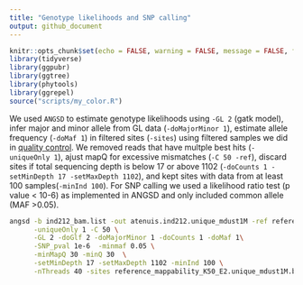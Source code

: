 ```yaml
---
title: "Genotype likelihoods and SNP calling"
output: github_document
---
```


```r
knitr::opts_chunk$set(echo = FALSE, warning = FALSE, message = FALSE, fig.retina = 2)
library(tidyverse)
library(ggpubr)
library(ggtree)
library(phytools)
library(ggrepel)
source("scripts/my_color.R")
```

We used `ANGSD` to estimate genotype likelihoods using `-GL 2` (gatk model), infer major and minor allele from GL data (`-doMajorMinor 1`), estimate allele frequency (`-doMaf 1`) in filtered sites (`-sites`) using filtered samples we did in [quality control](02.quality_control.md). We removed reads that have multple best hits (`-uniqueOnly 1`), ajust mapQ for excessive mismatches (`-C 50 -ref`), discard sites if total sequencing depth is below 17 or above 1102 (`-doCounts 1 -setMinDepth 17 -setMaxDepth 1102`), and kept sites with data from at least 100 samples(`-minInd 100`). For SNP calling we used a likelihood ratio test (p value < 10-6) as implemented in ANGSD and only included common allele (MAF >0.05).


```bash
angsd -b ind212_bam.list -out atenuis.ind212.unique_mdust1M -ref reference.fasta \
      -uniqueOnly 1 -C 50 \
      -GL 2 -doGlf 2 -doMajorMinor 1 -doCounts 1 -doMaf 1\
      -SNP_pval 1e-6  -minmaf 0.05 \
      -minMapQ 30 -minQ 30  \
      -setMinDepth 17 -setMaxDepth 1102 -minInd 100 \
      -nThreads 40 -sites reference_mappability_K50_E2.unique_mdust1M.bed
```

